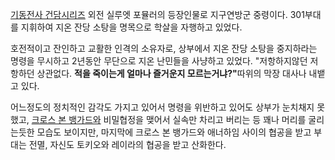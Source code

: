 [[기동전사 건담]]시리즈 외전 실루엣 포뮬러의 등장인물로 지구연방군 중령이다. 301부대를 지휘하여 지온 잔당 소탕을 명목으로 학살을 자행하고 있었다.

호전적이고 잔인하고 교활한 인격의 소유자로, 상부에서 지온 잔당 소탕을 중지하라는 명령을 무시하고 2년동안 무단으로 지온 난민들을 사냥하고 있었다. "저항하지않던 저항하던 상관없다. '''적을 죽이는게 얼마나 즐거운지 모르는거냐?"'''따위의 막장 대사나 내뱉고 있다. 

어느정도의 정치적인 감각도 가지고 있어서 명령을 위반하고 있어도 상부가 눈치채지 못했고, [[크로스 본 뱅가드]]와 비밀협정을 맺어서 실속만 차리고 버리는 등 꽤나 머리를 굴리는듯한 모습도 보이지만, 마지막에 크로스 본 뱅가드와 애너하임 사이의 협공을 받고 부대는 전멸, 자신도 토키오와 레이라의 협공을 받고 산화한다. 
